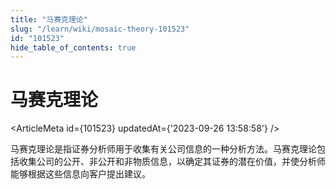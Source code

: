 ```yaml
---
title: "马赛克理论"
slug: "/learn/wiki/mosaic-theory-101523"
id: "101523"
hide_table_of_contents: true
---
```



# 马赛克理论

<ArticleMeta id={101523} updatedAt={'2023-09-26 13:58:58'} />
<div className='border-solid border-b border-t-0 my-4 border-[var(--ifm-color-gray-300)]' />

马赛克理论是指证券分析师用于收集有关公司信息的一种分析方法。马赛克理论包括收集公司的公开、非公开和非物质信息，以确定其证券的潜在价值，并使分析师能够根据这些信息向客户提出建议。
